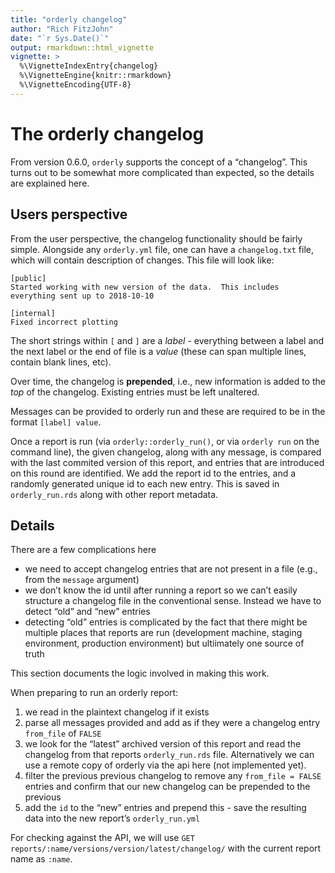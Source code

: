 ```yaml
---
title: "orderly changelog"
author: "Rich FitzJohn"
date: "`r Sys.Date()`"
output: rmarkdown::html_vignette
vignette: >
  %\VignetteIndexEntry{changelog}
  %\VignetteEngine{knitr::rmarkdown}
  %\VignetteEncoding{UTF-8}
---
```


# The orderly changelog

From version 0.6.0, `orderly` supports the concept of a
"changelog".  This turns out to be somewhat more complicated than
expected, so the details are explained here.

## Users perspective

From the user perspective, the changelog functionality should be
fairly simple.  Alongside any `orderly.yml` file, one can have a
`changelog.txt` file, which will contain description of changes.
This file will look like:

```plain
[public]
Started working with new version of the data.  This includes
everything sent up to 2018-10-10

[internal]
Fixed incorrect plotting
```

The short strings within `[` and `]` are a _label_ - everything
between a label and the next label or the end of file is a _value_
(these can span multiple lines, contain blank lines, etc).

Over time, the changelog is **prepended**, i.e., new information is
added to the _top_ of the changelog.  Existing entries must be left
unaltered.

Messages can be provided to orderly run and these are required to be in the format `[label] value`.

Once a report is run (via `orderly::orderly_run()`, or via `orderly run` on the command line), the given changelog, along with any
message, is compared with the last commited version of this report,
and entries that are introduced on this round are identified.  We add
the report id to the entries, and a randomly generated unique id to each new entry.  This is saved in `orderly_run.rds` along with other report metadata.

## Details

There are a few complications here

* we need to accept changelog entries that are not present in a file (e.g., from the `message` argument)
* we don't know the id until after running a report so we can't easily structure a changelog file in the conventional sense.  Instead we have to detect "old" and "new" entries
* detecting "old" entries is complicated by the fact that there might be multiple places that reports are run (development machine, staging environment, production environment) but ultiimately one source of truth

This section documents the logic involved in making this work.

When preparing to run an orderly report:

1. we read in the plaintext changelog if it exists
1. parse all messages provided and add as if they were a changelog entry `from_file` of `FALSE`
1. we look for the "latest" archived version of this report and read the changelog from that reports `orderly_run.rds` file.  Alternatively we can use a remote copy of orderly via the api here (not implemented yet).
1. filter the previous previous changelog to remove any `from_file = FALSE` entries and confirm that our new changelog can be prepended to the previous
1. add the `id` to the "new" entries and prepend this - save the resulting data into the new report's `orderly_run.yml`

For checking against the API, we will use `GET reports/:name/versions/version/latest/changelog/` with the current report name as `:name`.
